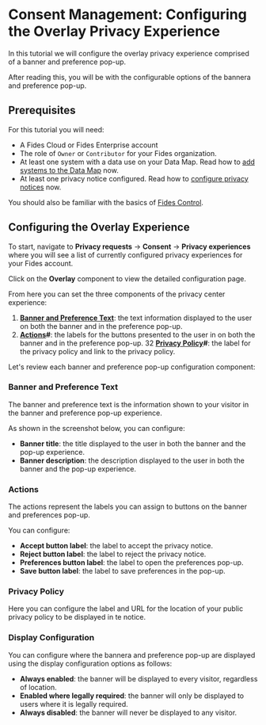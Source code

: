 
# Consent Management: Configuring the Overlay Privacy Experience

<TutorialKey duration="5" product="Fides" topic="Consent Management"/>

In this tutorial we will configure the overlay privacy experience comprised of a banner and preference pop-up.

After reading this, you will be with the configurable options of the bannera and preference pop-up.

## Prerequisites

For this tutorial you will need:

* A Fides Cloud or Fides Enterprise account
* The role of `Owner` or `Contributor` for your Fides organization.
* At least one system with a data use on your Data Map. Read how to [add systems to the Data Map](../../data-mapping-adding-systems-manually) now.
* At least one privacy notice configured. Read how to [configure privacy notices](../privacy-notices) now.

You should also be familiar with the basics of [Fides Control](#LINK).

## Configuring the Overlay Experience
To start, navigate to **Privacy requests** → **Consent** → **Privacy experiences** where you will see a list of currently configured privacy experiences for your Fides account.

Click on the **Overlay** component to view the detailed configuration page.

From here you can set the three components of the privacy center experience:
1. **[Banner and Preference Text](#banner-and-preference-text)**: the text information displayed to the user on both the banner and in the preference pop-up.
2. **[Actions](#actions)#**: the labels for the buttons presented to the user in on both the banner and in the preference pop-up.
32 **[Privacy Policy](#privacy-policy)#**: the label for the privacy policy and link to the privacy policy.

Let's review each banner and preference pop-up configuration component:

### Banner and Preference Text
The banner and preference text is the information shown to your visitor in the banner and preference pop-up experience.

As shown in the screenshot below, you can configure:
* **Banner title**: the title displayed to the user in both the banner and the pop-up experience.
* **Banner description**: the description displayed to the user in both the banner and the pop-up experience.
<Screenshot img="/assets/img/tutorials/consent-management-oux-titles.gif" description="Privacy Overlay Text" />

### Actions
The actions represent the labels you can assign to buttons on the banner and preferences pop-up.

You can configure:

* **Accept button label**: the label to accept the privacy notice.
* **Reject button label**: the label to reject the privacy notice.
* **Preferences button label**: the label to open the preferences pop-up.
* **Save button label**: the label to save preferences in the pop-up.

<Screenshot img="/assets/img/tutorials/consent-management-oux-action-buttons.gif" description="Overlay Button Actions" />

### Privacy Policy
Here you can configure the label and URL for the location of your public privacy policy to be displayed in te notice.

<Screenshot img="/assets/img/tutorials/consent-management-oux-policy.gif" description="Overlay Privacy Policy" mw="500"/>

### Display Configuration
You can configure where the bannera and preference pop-up are displayed using the display configuration options as follows:
* **Always enabled**: the banner will be displayed to every visitor, regardless of location.
* **Enabled where legally required**: the banner will only be displayed to users where it is legally required.
* **Always disabled**: the banner will never be displayed to any visitor.

<Screenshot img="/assets/img/tutorials/consent-management-oux-display.gif" description="Overlay Display Configuration" mw="500"/>